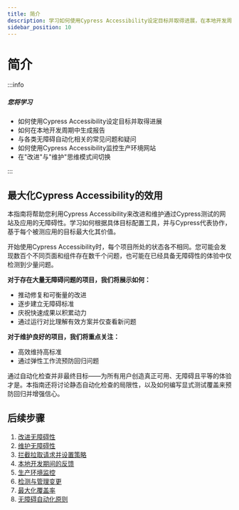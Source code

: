 ```yaml
---
title: 简介
description: 学习如何使用Cypress Accessibility设定目标并取得进展，在本地开发周期中生成报告，以及监控生产环境网站。
sidebar_position: 10
---
```


<ProductHeading product="accessibility" />

# 简介

:::info

##### <Icon name="question-circle" color="#4BBFD2" /> 您将学习

- 如何使用Cypress Accessibility设定目标并取得进展
- 如何在本地开发周期中生成报告
- 与各类无障碍自动化相关的常见问题和疑问
- 如何使用Cypress Accessibility监控生产环境网站
- 在"改进"与"维护"思维模式间切换

:::

## 最大化Cypress Accessibility的效用

本指南将帮助您利用Cypress Accessibility来改进和维护通过Cypress测试的网站及应用的无障碍性。学习如何根据具体目标配置工具，并与Cypress代表协作，基于每个被测应用的目标最大化其价值。

开始使用Cypress Accessibility时，每个项目所处的状态各不相同。您可能会发现数百个不同页面和组件存在数千个问题，也可能在已经具备无障碍性的体验中仅检测到少量问题。

**对于存在大量无障碍问题的项目，我们将展示如何：**

- 推动修复和可衡量的改进
- 逐步建立无障碍标准
- 庆祝快速成果以积累动力
- 通过运行对比理解有效方案并仅查看新问题

**对于维护良好的项目，我们将重点关注：**

- 高效维持高标准
- 通过弹性工作流预防回归问题

通过自动化检查并非最终目标——为所有用户创造真正可用、无障碍且平等的体验才是。本指南还将讨论静态自动化检查的局限性，以及如何编写显式测试覆盖来预防回归并增强信心。

## 后续步骤

1. [改进无障碍性](/accessibility/guides/improve-accessibility)
1. [维护无障碍性](/accessibility/guides/maintain-accessibility)
1. [拦截拉取请求并设置策略](/accessibility/guides/block-pull-requests)
1. [本地开发期间的反馈](/accessibility/guides/local-development)
1. [生产环境监控](/accessibility/guides/production-monitoring)
1. [检测与管理变更](/accessibility/guides/detect-changes)
1. [最大化覆盖率](/accessibility/guides/maximize-coverage)
1. [无障碍自动化原则](/accessibility/guides/accessibility-automation)